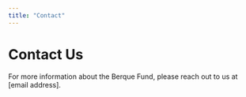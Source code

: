 ```yaml
---
title: "Contact"
---
```


# Contact Us

For more information about the Berque Fund, please reach out to us at [email address].
